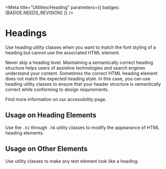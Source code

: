 
<Meta
  title="Utilities/Heading"
  parameters={{ badges: [BADGE.NEEDS_REVISION] }}
/>

# Headings

<p className="lead">
  Use heading utility classes when you want to match the font styling of a heading but cannot
  use the associated HTML element.
</p>

<div className="alert alert-warning">
  Never skip a heading level. Maintaining a semantically correct heading structure helps users
  of assistive technologies and search engines understand your content. Sometimes the correct
  HTML heading element does not match the expected heading style. In this case, you can use
  heading utility classes to ensure that your header structure is semantically correct while
  conforming to design requirements.

  Find more information on our <LinkTo kind="foundations-accessibility">accessibility page</LinkTo>.
</div>

## Usage on Heading Elements

Use the `.h1` through `.h6` utility classes to modify the appearance of HTML heading elements.

<Canvas of={HeadingDemos.OnAnHeadingElement} sourceState="shown" />

## Usage on Other Elements

Use utility classes to make any text element look like a heading.

<Canvas of={HeadingDemos.OnAParagraphElement} sourceState="shown" />
